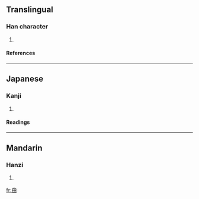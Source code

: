 ==Translingual==
===Han character===
{{Han char|rn=102|rad=田|as=01|sn=6|four=|canj=竹田 (HW)}}
# {{defn|Han|sort=田01}}
====References====
{{Han ref|kx=0759.010|dkj=21728|dj=1169.010|hdz=42528.040|uh=7536|ud=30006}}

----
==Japanese==
===Kanji===
{{ja-kanji|grade=|rs=田01}}
# {{defn|Japanese}} 
====Readings====
{{ja-readings|on=[[ふつ]] (futsu), [[ふち]] (fuchi), [[ひ]] (hi), [[ふつ]] (futsu), [[ふち]] (fuchi)|kun=|nanori=}}

----
==Mandarin==
===Hanzi===
{{cmn-hanzi|pin=[[fú]] (fu2)|wg=fu<sup>2</sup>}}
# {{defn|Mandarin}}

[[fr:甶]]
